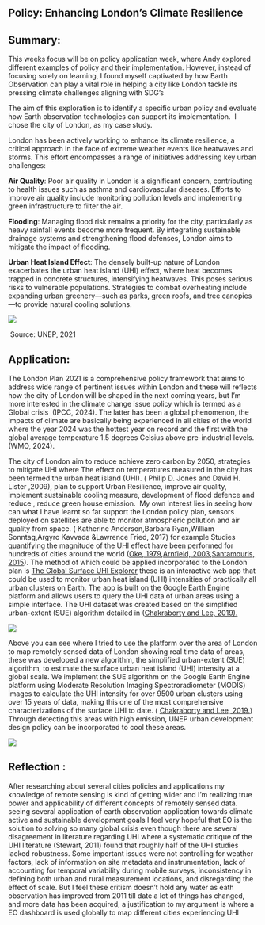 ## Policy: Enhancing London's Climate Resilience

## **Summary:**

This weeks focus will be on policy application week, where Andy explored different examples of policy and their implementation. However, instead of focusing solely on learning, I found myself captivated by how Earth Observation can play a vital role in helping a city like London tackle its pressing climate challenges aligning with SDG’s

The aim of this exploration is to identify a specific urban policy and evaluate how Earth observation technologies can support its implementation.  I chose the city of London, as my case study.

London has been actively working to enhance its climate resilience, a critical approach in the face of extreme weather events like heatwaves and storms. This effort encompasses a range of initiatives addressing key urban challenges:

**Air Quality**: Poor air quality in London is a significant concern, contributing to health issues such as asthma and cardiovascular diseases. Efforts to improve air quality include monitoring pollution levels and implementing green infrastructure to filter the air.

**Flooding**: Managing flood risk remains a priority for the city, particularly as heavy rainfall events become more frequent. By integrating sustainable drainage systems and strengthening flood defenses, London aims to mitigate the impact of flooding.

**Urban Heat Island Effect**: The densely built-up nature of London exacerbates the urban heat island (UHI) effect, where heat becomes trapped in concrete structures, intensifying heatwaves. This poses serious risks to vulnerable populations. Strategies to combat overheating include expanding urban greenery—such as parks, green roofs, and tree canopies—to provide natural cooling solutions.

![](assets/Cooling_Action_plan.png)

 Source: UNEP, 2021

## Application:

The London Plan 2021 is a comprehensive policy framework that aims to address wide range of pertinent issues within London and these will reflects how the city of London will be shaped in the next coming years, but I’m more interested in the climate change issue policy which is termed as a Global crisis  (IPCC, 2024). The latter has been a global phenomenon, the impacts of climate are basically being experienced in all cities of the world where the year 2024 was the hottest year on record and the first with the global average temperature 1.5 degrees Celsius above pre-industrial levels. (WMO, 2024).

The city of London aim to reduce achieve zero carbon by 2050, strategies to mitigate UHI where The effect on temperatures measured in the city has been termed the urban heat island (UHI). ( Philip D. Jones and David H. Lister ,2009), plan to support Urban Resilience, improve air quality, implement sustainable cooling measure, development of flood defence and reduce , reduce green house emission.  My own interest lies in seeing how can what I have learnt so far support the London policy plan, sensors deployed on satellites are able to monitor atmospheric pollution and air quality from space. ( Katherine Anderson,Barbara Ryan,William Sonntag,Argyro Kavvada &Lawrence Fried, 2017) for example Studies quantifying the magnitude of the UHI effect have been performed for hundreds of cities around the world ([Oke, 1979](https://www.sciencedirect.com/science/article/pii/S0303243418304653#bib0115),[Arnfield, 2003](https://www.sciencedirect.com/science/article/pii/S0303243418304653#bib0005),[Santamouris, 2015](https://www.sciencedirect.com/science/article/pii/S0303243418304653#bib0155)). The method of which could be applied incorporated to the London plan is [The Global Surface UHI Explorer](https://yceo.users.earthengine.app/view/uhimap) these is an interactive web app that could be used to monitor urban heat island (UHI) intensities of practically all urban clusters on Earth. The app is built on the Google Earth Engine platform and allows users to query the UHI data of urban areas using a simple interface. The UHI dataset was created based on the simplified urban-extent (SUE) algorithm detailed in ([Chakraborty and Lee, 2019).](http://www.sciencedirect.com/science/article/pii/S0303243418304653)

![](assets/London_UHI.png)

Above you can see where I tried to use the platform over the area of London to map remotely sensed data of London showing real time data of areas, these was developed a new algorithm, the simplified urban-extent (SUE) algorithm, to estimate the surface urban heat island (UHI) intensity at a global scale. We implement the SUE algorithm on the Google Earth Engine platform using Moderate Resolution Imaging Spectroradiometer (MODIS) images to calculate the UHI intensity for over 9500 urban clusters using over 15 years of data, making this one of the most comprehensive characterizations of the surface UHI to date. ( [Chakraborty and Lee, 2019.](http://www.sciencedirect.com/science/article/pii/S0303243418304653)) Through detecting this areas with high emission, UNEP urban development design policy can be incorporated to cool these areas.

![](assets/Policy_for_UHI.jpg)

## Reflection :

After researching about several cities policies and applications my knowledge of remote sensing is kind of getting wider and I’m realizing true power and applicability of different concepts of remotely sensed data. seeing several application of earth observation application towards climate active and sustainable development goals I feel very hopeful that EO is the solution to solving so many global crisis even though there are several disagreement in literature regarding UHI where a systematic critique of the UHI literature (Stewart, 2011) found that roughly half of the UHI studies lacked robustness. Some important issues were not controlling for weather factors, lack of information on site metadata and instrumentation, lack of accounting for temporal variability during mobile surveys, inconsistency in defining both urban and rural measurement locations, and disregarding the effect of scale. But I feel these critism doesn’t hold any water as eath observation has improved from 2011 till date a lot of things has changed, and more data has been acquired, a justification to my argument is where a EO dashboard is used globally to map different cities experiencing UHI
